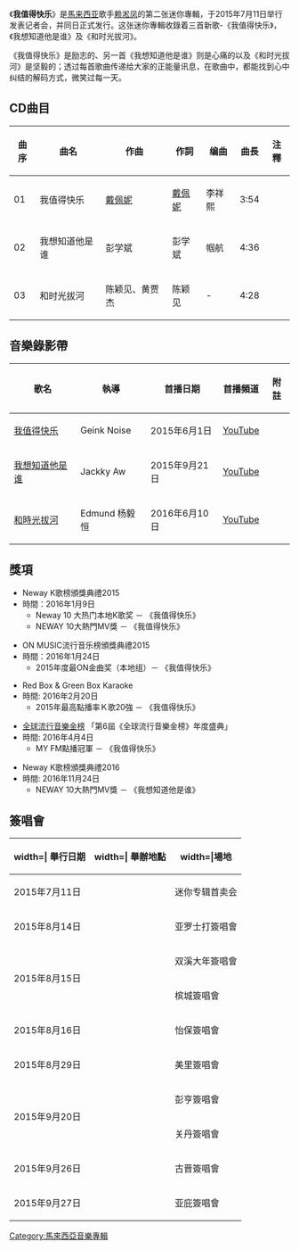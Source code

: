 {{Album infobox | <!-- See Wikipedia:WikiProject_Albums -->
 | Name        = 我值得快乐
 | Type        = EP 
 | Artist      = [[赖淞凤|赖淞凤]] 
 | Cover       = 
 | Released    = 2015年7月11日
 | Recorded    = 
 | Genre       = [[華語流行音樂|華語流行音樂]]
 | Length      = 
 | Label       = [[Astro|Astro]]
 | Producer    = 
 | Reviews     = 
 | Last album  = [[爱我的人收|爱我的人收]]<br/>（2013年）
 | This album  = 我值得快乐<br/>（2015年）
 | Next album  = 
|}}

《'''我值得快乐'''》是[[馬来西亚|馬来西亚]]歌手[[赖淞凤|赖淞凤]]的第二张迷你專輯，于2015年7月11日举行发表记者会，并同日正式发行。这张迷你專輯收錄着三首新歌-《我值得快乐》，《我想知道他是谁》及《和时光拔河》。

《我值得快乐》是励志的、另一首《我想知道他是谁》则是心痛的以及《和时光拔河》是坚毅的；透过每首歌曲传递给大家的正能量讯息，在歌曲中，都能找到心中纠结的解码方式，微笑过每一天。

==CD曲目==
{| class="wikitable"
|-
!曲序 !! 曲名 !! 作曲 !! 作詞 !! 编曲 !! 曲長 !! 注釋 
|-
| 01 || 我值得快乐 || [[戴佩妮|戴佩妮]] ||[[戴佩妮|戴佩妮]] ||李祥熙 ||3:54||
|-
| 02 || 我想知道他是谁|| 彭学斌 || 彭学斌 || 帼航 ||4:36||
|-
| 03 || 和时光拔河 || 陈颖见、黄贾杰 || 陈颖见 ||-|| 4:28||
|}

==音樂錄影帶==
{| class="wikitable"
! 歌名 !! 執導 !! 首播日期 !! 首播頻道 !! 附註 
|-
|[https://www.youtube.com/watch?v=JR1S9g4zlfA 我值得快乐] {{Wayback|url=https://www.youtube.com/watch?v=JR1S9g4zlfA |date=20160317044839 }}||Geink Noise||2015年6月1日||[[YouTube|YouTube]]||
|-
|[https://www.youtube.com/watch?v=4menh70rr-4 我想知道他是谁] {{Wayback|url=https://www.youtube.com/watch?v=4menh70rr-4 |date=20201227152824 }}||Jackky Aw||2015年9月21日||[[YouTube|YouTube]]||
|-
|[https://www.youtube.com/watch?v=6kTAua_GAZ4 和時光拔河] {{Wayback|url=https://www.youtube.com/watch?v=6kTAua_GAZ4 |date=20190123210252 }}||Edmund 杨毅恒||2016年6月10日||[[YouTube|YouTube]]||
|}

== 獎項 ==

*Neway K歌榜頒獎典禮2015
*時間：2016年1月9日
**Neway 10 大热门本地K歌奖 － 《我值得快乐》
**NEWAY 10大熱門MV獎 － 《我值得快乐》

*ON MUSIC流行音乐榜頒獎典禮2015
*時間：2016年1月24日
**2015年度最ON金曲奖（本地组）－ 《我值得快乐》

*Red Box & Green Box Karaoke
*時間: 2016年2月20日
**2015年最高點播率Ｋ歌20強 － 《我值得快乐》

*[[全球流行音樂金榜|全球流行音樂金榜]] 「第6屆《全球流行音樂金榜》年度盛典」
*時間: 2016年4月4日
**MY FM點播冠軍 － 《我值得快乐》

*Neway K歌榜頒獎典禮2016
*時間: 2016年11月24日
**NEWAY 10大熱門MV獎 － 《我想知道他是谁》

==簽唱會==
{| class="wikitable"
|-
!width=| 舉行日期!!width=| 舉辦地點!!width=|場地 
|-
|2015年7月11日
|rowspan=10|{{马来西亚}}
|迷你专辑首卖会
|-
|2015年8月14日
|亚罗士打簽唱會
|-
|rowspan=2|2015年8月15日
|双溪大年簽唱會
|-
|槟城簽唱會
|-
|2015年8月16日
|怡保簽唱會
|-
|2015年8月29日
|美里簽唱會
|-
|rowspan=2|2015年9月20日
|彭亨簽唱會
|-
|关丹簽唱會
|-
|2015年9月26日
|古晋簽唱會
|-
|2015年9月27日
|亚庇簽唱會
|}
[[Category:馬來西亞音樂專輯|Category:馬來西亞音樂專輯]]